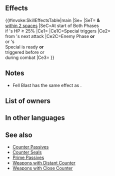 {{Special
|tagid=SID_邪竜破
|intID=4715
|exclusive=1
|canUseWeapon={{WeaponList|exclude=Staff}}
|canUseMove={{MoveList|All}}
|cost=500
|cooldown=3
|effect=Boosts damage by 50% of unit's Res when Special triggers.<br><br>At start of player phase or enemy phase, if unit's HP ≥ 25%, grants【Fell Spirit】to unit and allies within 2 spaces of unit for 1 turn.<br><br>If foe initiates combat, if unit's or foe's Special is ready, or if unit's or foe's Special triggered before or during this combat, reduces damage from foe's next attack by 40% (once per combat; excluding area-of-effect Specials).<br><br>Unit can counterattack regardless of foe's range during combat.<br><br>【Fell Spirit】<br>Inflicts Atk/Spd/Def/Res-4 on foe and neutralizes effects that prevent unit's counterattacks during combat, any "reduces damage by X%" effect that can be triggered only once per combat by unit's equipped Special skill can be triggered up to twice per combat (excludes boosted Special effects from engaging; only highest value applied; does not stack), and also, when unit or foe is engaged, inflicts an additional Atk/Spd/Def/Res-2 on foe during combat.<br>(For 1 turn.)
|required=Glimmer
|properties=random_owner,offensive_special
}}
==Effects==
{{#invoke:SkillEffectsTable|main
|Se={{SEt|Fell Spirit}}
|SeT={{Tgt|Unit}} '''&''' {{Tgt|Allies}}<br>[[within 2 spaces]]
|SeC=At start of Both Phases<br>if {{Tgt|Unit}}'s HP ≥ 25%
|Ce1={{Eft|Damage Boost|50% of {{Tgt|Unit}}'s Res}}
|Ce1C=Special triggers
|Ce2={{Eft|Damage Reduction|40%}}<br>from {{Tgt|Foe}}'s next attack
|Ce2C=Enemy Phase '''or'''<br>{{Tgt|Unit}} or {{Tgt|Foe}}'s<br>Special is ready '''or'''<br>triggered before or<br>during combat 
|Ce3={{Eft|Distant Counter}}
}}

==Notes==
* Fell Blast has the same effect as {{St|Distant Counter}}.
{{DamageBoost}}
{{Fell Spirit}}
{{IfFoeInitiates}}
{{DamagePercentageReduction}}
==List of owners==
{{Skill Hero List}}
==In other languages==
{{OtherLanguages
|japanese=
|german=
|spanishEU=
|spanishLA=
|french=
|italian=
|chineseTW=
|portuguese=
}}
==See also==
{{See also skills|cond=(SCategory='special' AND Description LIKE '%Boosts%damage by __% of unit_s Res%' OR Description LIKE '%【Fell Spirit】%' OR (Description LIKE '%counterattack regardless of%range%' AND SCategory!='Weapon' AND Description NOT LIKE '%【Style】%')) AND Exclusive='1'}}
* [[Counter Passives]]
* [[Counter Seals]]
* [[Prime Passives]]
* [[Weapons with Distant Counter]]
* [[Weapons with Close Counter]]
{{Specials Navbox}}